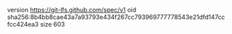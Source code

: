 version https://git-lfs.github.com/spec/v1
oid sha256:8b4bb8cae43a7a93793e434f267cc793969777778543e21dfd147ccfcc424ea3
size 603

